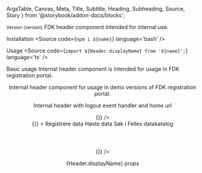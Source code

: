   ArgsTable,
  Canvas,
  Meta,
  Title,
  Subtitle,
  Heading,
  Subheading,
  Source,
  Story
} from '@storybook/addon-docs/blocks';



<Meta title='Components/Internal header' />

<Title>Internal header</Title>
<Subtitle>
  <small>Version {version}</small>
</Subtitle>
<Subtitle>FDK header component intended for internal use.</Subtitle>

<Heading>Installation</Heading>
<Source code={`npm i ${name}`} language='bash' />

<Heading>Usage</Heading>
<Source code={`import ${Header.displayName} from '${name}';`} language='ts' />

<Subheading>Basic usage</Subheading>
<Subtitle>
  Internal header component is intended for usage in FDK registration portal.
</Subtitle>

<Canvas>
  <Story name='Basic usage'>
    <Header username='Michelle' />
  </Story>
</Canvas>

<Subtitle>
  Internal header component for usage in demo versions of FDK registration
  portal.
</Subtitle>

<Canvas>
  <Story name='Basic demo usage'>
    <Header username='Michelle' useDemoLogo={true} />
  </Story>
</Canvas>

<Subtitle>Internal header with logout event handler and home url</Subtitle>

<Canvas>
  <Story name='Basic usage with logout event handler and home url'>
    <Header
      homeUrl='https://data.norge.no'
      username='Michelle'
      onLogout={() => {}}
    />
  </Story>
</Canvas>

<Canvas>
  <Story name='Usage with navigation links, logout event handler and home url'>
    <Header
      homeUrl='https://data.norge.no'
      username='Michelle'
      onLogout={() => {}}
    >
      <Link href='https://data.norge.no/guidance'>Registrere data</Link>
      <Link href='https://admin.staging.fellesdatakatalog.digdir.no'>
        Høste data
      </Link>
      <Link href='https://data.norge.no' external={true}>
        Søk i Felles datakatalog
      </Link>
    </Header>
  </Story>
</Canvas>

<Canvas>
  <Story name='Skatteetaten usage'>
    <Header themeProfile={ThemeProfile.SKE} username='Michelle' />
  </Story>
</Canvas>

<Canvas>
  <Story name='Skatteetaten usage with system name'>
    <Header
      themeProfile={ThemeProfile.SKE}
      skeHomeText='Datakataloger'
      username='Michelle'
      onLogout={() => {}}
    />
  </Story>
</Canvas>

<Heading>{Header.displayName} props</Heading>
<ArgsTable of={Header} />
